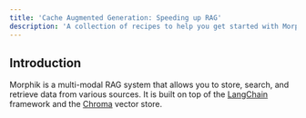 ```yaml
---
title: 'Cache Augmented Generation: Speeding up RAG'
description: 'A collection of recipes to help you get started with Morphik'
---
```


## Introduction

Morphik is a multi-modal RAG system that allows you to store, search, and retrieve data from various sources. It is built on top of the [LangChain](https://www.langchain.com/) framework and the [Chroma](https://www.chromadb.org/) vector store.

